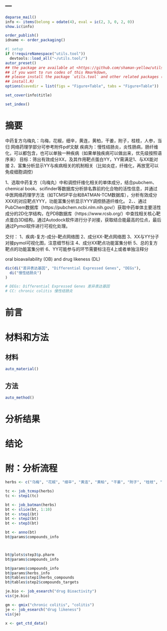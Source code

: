 ---
---

```r
deparse_mail()
info <- items(belong = odate(4), eval = ic(2, 3, 0, 2, 0))
show.ic(info)

order_publish()
idname <- order_packaging()
```

```r
#| setup
if (!requireNamespace("utils.tool"))
  devtools::load_all("~/utils.tool/")
autor_preset()
## the package are available at <https://github.com/shaman-yellow/utils.tool>
## if you want to run codes of this Rmarkdown,
## please install the package `utils.tool` and other related packages (run
## install.R)
options(savedir = list(figs = "Figure+Table", tabs = "Figure+Table"))
```

```r
set_cover(info$title)
```

```r
set_index()
```

# 摘要 {#abstract}

中药复方乌梅丸：乌梅，花椒，细辛，黄连，黄柏，干姜，附子，桂枝，人参，当归
网络药理学部分可参考附件pdf文献
疾病为：慢性结肠炎，炎性肠病，肠纤维化，可以都包含，也可以单独一种疾病（如果单独疾病可以做出来，优先级按照语序来）
目标：筛出有效成分XX，及其作用靶点蛋白YY，YY需满足1、与XX能对接 2、富集分析显示YY与疾病相关的机制相关（比如炎症，纤维化，再放宽可以免疫细胞调控）

1、选取中药复方（乌梅丸）中和调控纤维化相关的单体成分，结合pubchem、chemical book、scifinder等数据库分析排名靠前的化合物的活性信息，并通过中医网络药理学方法（如TCMSP平台和BATMAN-TCM数据库），分析有效成分XXX的对应靶点YYY，功能富集分析显示YYY调控肠道纤维化。
2、、通过PubChem数据库（https://pubchem.ncbi.nlm.nih.gov/）获取中药单体主要活性成分的2D化学结构，在PDB数据库（https://www.rcsb.org/）中查找相关核心靶点蛋白3D结构，通过Autodock软件进行分子对接，获取结合能最高的位点，最后通过Pymol软件进行可视化处理。

交付：
1、疾病-复方-成分-靶点网络图
2、成分XX-靶点网络图
3、XX与YY分子对接pymol可视化图，注意细节标注
4、成分XX靶点功能富集分析
5、总的复方靶点的功能富集分析
6、YY可能参与的环节需要标注在4上或者单独注释分

oral bioavailability (OB) and drug likeness (DL)

```r
dic(di("差异表达基因", "Differential Expressed Genes", "DEGs"),
  di("慢性结肠炎")
)

# DEGs: Differential Expressed Genes 差异表达基因
# CC: chronic colitis 慢性结肠炎
```

# 前言 {#introduction}

# 材料和方法 {#methods}

## 材料

```r
auto_material()
```

## 方法

```r
auto_method()
```

# 分析结果 {#results}

# 结论 {#dis}

# 附：分析流程 {#workflow}

```r
herbs <- c("乌梅", "花椒", "细辛", "黄连", "黄柏", "干姜", "附子", "桂枝", "人参", "当归")

tc <- job_tcmsp(herbs)
tc <- step1(tc)

bt <- job_batman(herbs)
bt <- slice(bt, 1:10)
bt <- step1(bt)
bt <- step2(bt)
bt <- step3(bt)

bt <- anno(bt)
bt@params$compounds_info



bt@plots$step3$p.pharm
bt@params$compounds_info

bt@params$compounds_info
bt@params$herbs_info
bt@tables$step1$herbs_compounds
bt@tables$step2$compounds_targets

```

```r

je.bio <- job_esearch("drug Bioactivity")
vis(je.bio)

gm <- gmix("chronic colitis", "colitis")
je <- job_esearch("drug likeness")
vis(je)
```



```r
x <- get_ctd_data()


```


